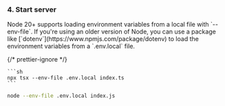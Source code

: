 
### 4. Start server

<Aside type="note" title="env files">
  Node 20+ supports loading environment variables from a local file with
  `--env-file`. If you're using an older version of Node, you can use a package
  like [`dotenv`](https://www.npmjs.com/package/dotenv) to load the environment
  variables from a `.env.local` file.
</Aside>

{/* prettier-ignore */}
<SelectableContent client:idle syncKey="language" frameworkSwitcher>
  <div slot="TS" slotIdx="1">

    ```sh
    npx tsx --env-file .env.local index.ts
    ```

  </div>
  <div slot="JS" slotIdx="2">

```sh
node --env-file .env.local index.js
```

  </div>
</SelectableContent>
